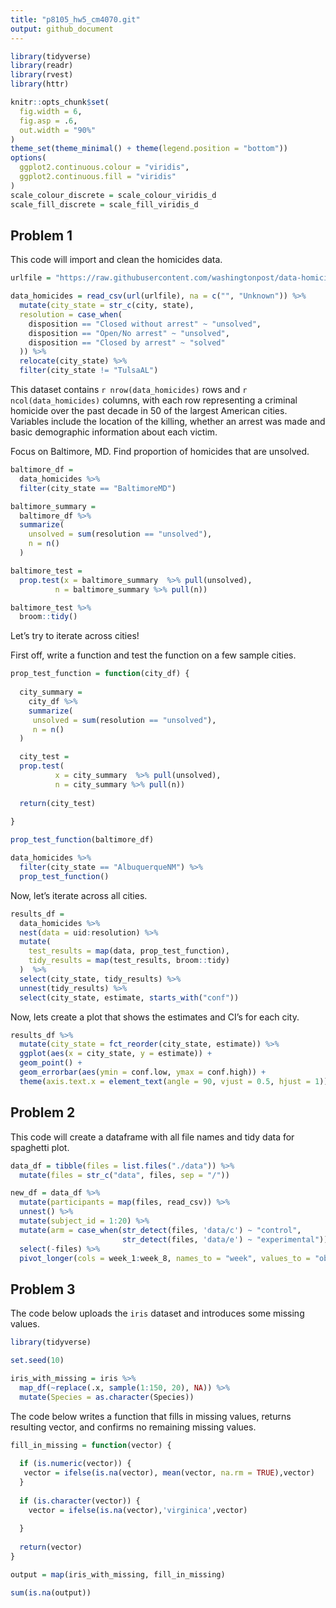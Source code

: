 ```yaml
---
title: "p8105_hw5_cm4070.git"
output: github_document
---
```


```r
library(tidyverse)
library(readr)
library(rvest)
library(httr)

knitr::opts_chunk$set(
  fig.width = 6,
  fig.asp = .6,
  out.width = "90%"
)
theme_set(theme_minimal() + theme(legend.position = "bottom"))
options(
  ggplot2.continuous.colour = "viridis",
  ggplot2.continuous.fill = "viridis"
)
scale_colour_discrete = scale_colour_viridis_d
scale_fill_discrete = scale_fill_viridis_d

```

## Problem 1

This code will import and clean the homicides data.

```r
urlfile = "https://raw.githubusercontent.com/washingtonpost/data-homicides/master/homicide-data.csv"

data_homicides = read_csv(url(urlfile), na = c("", "Unknown")) %>% 
  mutate(city_state = str_c(city, state),
  resolution = case_when(
    disposition == "Closed without arrest" ~ "unsolved", 
    disposition == "Open/No arrest" ~ "unsolved",
    disposition == "Closed by arrest" ~ "solved"
  )) %>%
  relocate(city_state) %>%
  filter(city_state != "TulsaAL")
```

This dataset contains `r nrow(data_homicides)` rows and `r ncol(data_homicides)` columns, with each row representing a criminal homicide over the past decade in 50 of the largest American cities. Variables include the location of the killing, whether an arrest was made and basic demographic information about each victim.

Focus on Baltimore, MD. Find proportion of homicides that are unsolved.

```r
baltimore_df = 
  data_homicides %>%
  filter(city_state == "BaltimoreMD")

baltimore_summary = 
  baltimore_df %>%
  summarize(
    unsolved = sum(resolution == "unsolved"),
    n = n()
  )

baltimore_test =
  prop.test(x = baltimore_summary  %>% pull(unsolved), 
          n = baltimore_summary %>% pull(n))

baltimore_test %>%
  broom::tidy()
```

Let's try to iterate across cities!

First off, write a function and test the function on a few sample cities.

```r
prop_test_function = function(city_df) {
  
  city_summary = 
    city_df %>%
    summarize(
     unsolved = sum(resolution == "unsolved"),
     n = n()
  )

  city_test =
  prop.test(
          x = city_summary  %>% pull(unsolved), 
          n = city_summary %>% pull(n))
  
  return(city_test)
  
}

prop_test_function(baltimore_df)

data_homicides %>%
  filter(city_state == "AlbuquerqueNM") %>%
  prop_test_function()
```

Now, let's iterate across all cities.

```r
results_df = 
  data_homicides %>%
  nest(data = uid:resolution) %>%
  mutate(
    test_results = map(data, prop_test_function),
    tidy_results = map(test_results, broom::tidy)
  )  %>%
  select(city_state, tidy_results) %>%
  unnest(tidy_results) %>%
  select(city_state, estimate, starts_with("conf"))
```

Now, lets create a plot that shows the estimates and CI's for each city.

```r
results_df %>%
  mutate(city_state = fct_reorder(city_state, estimate)) %>%
  ggplot(aes(x = city_state, y = estimate)) +
  geom_point() +
  geom_errorbar(aes(ymin = conf.low, ymax = conf.high)) +
  theme(axis.text.x = element_text(angle = 90, vjust = 0.5, hjust = 1))
```

## Problem 2

This code will create a dataframe with all file names and tidy data for spaghetti plot.

```r
data_df = tibble(files = list.files("./data")) %>%
  mutate(files = str_c("data", files, sep = "/")) 

new_df = data_df %>%
  mutate(participants = map(files, read_csv)) %>%
  unnest() %>%
  mutate(subject_id = 1:20) %>%
  mutate(arm = case_when(str_detect(files, 'data/c') ~ "control", 
                         str_detect(files, 'data/e') ~ "experimental")) %>%
  select(-files) %>%
  pivot_longer(cols = week_1:week_8, names_to = "week", values_to = "observations")
```


## Problem 3

The code below uploads the `iris` dataset and introduces some missing values.

```r
library(tidyverse)

set.seed(10)

iris_with_missing = iris %>% 
  map_df(~replace(.x, sample(1:150, 20), NA)) %>%
  mutate(Species = as.character(Species)) 
```

The code below writes a function that fills in missing values, returns resulting vector, and confirms no remaining missing values.

```r
fill_in_missing = function(vector) {
  
  if (is.numeric(vector)) {
   vector = ifelse(is.na(vector), mean(vector, na.rm = TRUE),vector)
  }
  
  if (is.character(vector)) {
    vector = ifelse(is.na(vector),'virginica',vector)
    
  }
  
  return(vector)
}

output = map(iris_with_missing, fill_in_missing)

sum(is.na(output))
```




